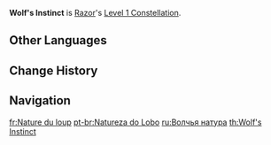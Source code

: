 {{Constellation Infobox
|image       = Constellation Wolf's Instinct.png
|description = Picking up an Elemental Orb or Particle increases Razor's DMG by 10% for 8s.
|level       = 1
|character   = Razor
|utility1    = DMG Bonus
}}
'''Wolf's Instinct''' is [[Razor]]'s [[Level 1 Constellation]].

==Other Languages==
{{Other Languages
|en      = Wolf's Instinct
|zhs     = 狼性
|zhs_rm  = Láng xìng
|zht     = 狼性
|zht_rm  = Láng xìng
|zh_tl   = Wolf's Nature
|ja      = 狼の性
|ja_rm   = Ookami no Sei
|ja_tl   = Wolf's Nature
|ko      = 늑대의 본성
|ko_rm   = Neukdae-ui Bonseong
|ko_tl   = Wolf's Nature
|es      = Naturaleza del lobo
|es_tl   = Wolf's Nature
|fr      = Nature du loup
|fr_tl   = Wolf's Nature
|ru      = Волчья натура
|ru_tl   = Wolf's Nature
|th      = Wolf's Instinct
|vi      = Bản Chất Của Sói
|vi_tl   = Wolf's Nature
|de      = Wolfsinstinkte
|de_tl   = Wolf's Instincts
|id      = Wolf's Instinct
|pt      = Natureza do Lobo
|pt_tl   = Wolf's Nature
|tr      = Kurdun İçgüdüsü
|tr_tl   = 
|it      = Istinto del lupo
|it_tl   = 
}}

==Change History==
{{Change History|1.0}}

==Navigation==
{{Talent Navbox|Razor}}

[[fr:Nature du loup]]
[[pt-br:Natureza do Lobo]]
[[ru:Волчья натура]]
[[th:Wolf's Instinct]]